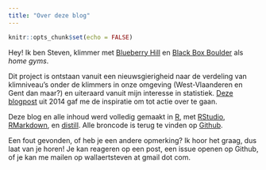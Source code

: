 ---
title: "Over deze blog"
---

```{r setup, include=FALSE}
knitr::opts_chunk$set(echo = FALSE)
```

Hey! Ik ben Steven, klimmer met [Blueberry Hill](https://www.blueberry-hill.be/) en [Black Box Boulder](https://www.blackboxboulder.be/) als *home gyms*.

Dit project is ontstaan vanuit een nieuwsgierigheid naar de verdeling van klimniveau’s onder de klimmers in onze omgeving (West-Vlaanderen en Gent dan maar?) en uiteraard vanuit mijn interesse in statistiek. [Deze blogpost](https://www.naftaliharris.com/blog/climbing-statistical-analysis/) uit 2014 gaf me de inspiratie om tot actie over te gaan.

Deze blog en alle inhoud werd volledig gemaakt in [R](https://www.r-project.org/), met [RStudio](https://rstudio.com/), [RMarkdown](https://rmarkdown.rstudio.com/), en [distill](https://rstudio.github.io/distill/). Alle broncode is terug te vinden op [Github](https://github.com/StevenWallaert/climbing-analytics).

Een fout gevonden, of heb je een andere opmerking? Ik hoor het graag, dus laat van je horen! Je kan reageren op een post, een issue openen op Github, of je kan me mailen op wallaertsteven at gmail dot com.
